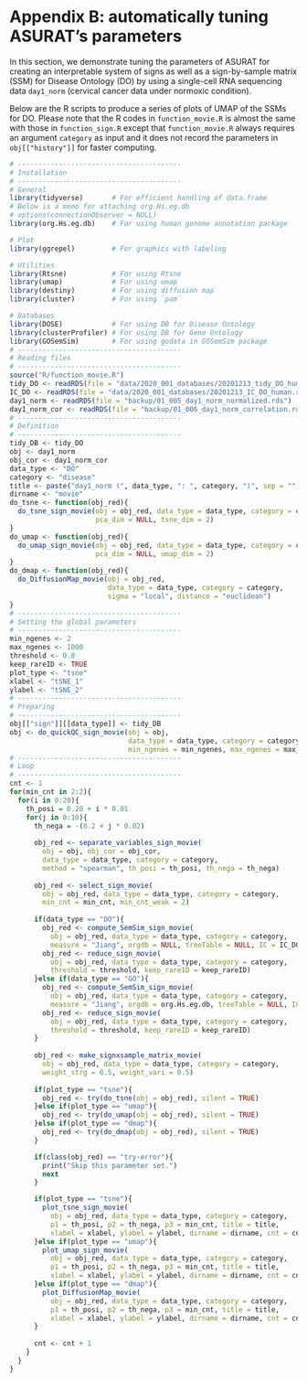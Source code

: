 # Appendix B: automatically tuning ASURAT’s parameters
In this section, we demonstrate tuning the parameters of ASURAT for creating
an interpretable system of signs as well as a sign-by-sample matrix (SSM) for
Disease Ontology (DO) by using a single-cell RNA sequencing data `day1_norm`
(cervical cancer data under normoxic condition).

Below are the R scripts to produce a series of plots of UMAP of the SSMs for DO.
Please note that the R codes in `function_movie.R` is almost the same with
those in `function_sign.R` except that `function_movie.R` always requires
an argument `category` as input and it does not record the parameters in
`obj[["history"]]` for faster computing.
```r
# ----------------------------------------
# Installation
# ----------------------------------------
# General
library(tidyverse)       # For efficient handling of data.frame
# Below is a memo for attaching org.Hs.eg.db
# options(connectionObserver = NULL)
library(org.Hs.eg.db)    # For using human genome annotation package

# Plot
library(ggrepel)         # For graphics with labeling

# Utilities
library(Rtsne)           # For using Rtsne
library(umap)            # For using umap
library(destiny)         # For using diffusion map
library(cluster)         # For using `pam`

# Databases
library(DOSE)            # For using DB for Disease Ontology
library(clusterProfiler) # For using DB for Gene Ontology
library(GOSemSim)        # For using godata in GOSemSim package
# ----------------------------------------
# Reading files
# ----------------------------------------
source("R/function_movie.R")
tidy_DO <- readRDS(file = "data/2020_001_databases/20201213_tidy_DO_human.rds")
IC_DO <- readRDS(file = "data/2020_001_databases/20201213_IC_DO_human.rds")
day1_norm <- readRDS(file = "backup/01_005_day1_norm_normalized.rds")
day1_norm_cor <- readRDS(file = "backup/01_006_day1_norm_correlation.rds")
# ----------------------------------------
# Definition
# ----------------------------------------
tidy_DB <- tidy_DO
obj <- day1_norm
obj_cor <- day1_norm_cor
data_type <- "DO"
category <- "disease"
title <- paste("day1_norm (", data_type, ": ", category, ")", sep = "")
dirname <- "movie"
do_tsne <- function(obj_red){
  do_tsne_sign_movie(obj = obj_red, data_type = data_type, category = category,
                     pca_dim = NULL, tsne_dim = 2)
}
do_umap <- function(obj_red){
  do_umap_sign_movie(obj = obj_red, data_type = data_type, category = category,
                     pca_dim = NULL, umap_dim = 2)
}
do_dmap <- function(obj_red){
  do_DiffusionMap_movie(obj = obj_red,
                        data_type = data_type, category = category,
                        sigma = "local", distance = "euclidean")
}
# ----------------------------------------
# Setting the global parameters
# ----------------------------------------
min_ngenes <- 2
max_ngenes <- 1000
threshold <- 0.8
keep_rareID <- TRUE
plot_type <- "tsne"
xlabel <- "tSNE_1"
ylabel <- "tSNE_2"
# ----------------------------------------
# Preparing
# ----------------------------------------
obj[["sign"]][[data_type]] <- tidy_DB
obj <- do_quickQC_sign_movie(obj = obj,
                             data_type = data_type, category = category,
                             min_ngenes = min_ngenes, max_ngenes = max_ngenes)
# ----------------------------------------
# Loop
# ----------------------------------------
cnt <- 1
for(min_cnt in 2:2){
  for(i in 0:20){
    th_posi = 0.20 + i * 0.01
    for(j in 0:10){
      th_nega = -(0.2 + j * 0.02)
      
      obj_red <- separate_variables_sign_movie(
        obj = obj, obj_cor = obj_cor,
        data_type = data_type, category = category,
        method = "spearman", th_posi = th_posi, th_nega = th_nega)
      
      obj_red <- select_sign_movie(
        obj = obj_red, data_type = data_type, category = category,
        min_cnt = min_cnt, min_cnt_weak = 2)
      
      if(data_type == "DO"){
        obj_red <- compute_SemSim_sign_movie(
          obj = obj_red, data_type = data_type, category = category,
          measure = "Jiang", orgdb = NULL, treeTable = NULL, IC = IC_DO)
        obj_red <- reduce_sign_movie(
          obj = obj_red, data_type = data_type, category = category,
          threshold = threshold, keep_rareID = keep_rareID)
      }else if(data_type == "GO"){
        obj_red <- compute_SemSim_sign_movie(
          obj = obj_red, data_type = data_type, category = category,
          measure = "Jiang", orgdb = org.Hs.eg.db, treeTable = NULL, IC = IC_GO)
        obj_red <- reduce_sign_movie(
          obj = obj_red, data_type = data_type, category = category,
          threshold = threshold, keep_rareID = keep_rareID)
      }
      
      obj_red <- make_signxsample_matrix_movie(
        obj = obj_red, data_type = data_type, category = category,
        weight_strg = 0.5, weight_vari = 0.5)
      
      if(plot_type == "tsne"){
        obj_red <- try(do_tsne(obj = obj_red), silent = TRUE)
      }else if(plot_type == "umap"){
        obj_red <- try(do_umap(obj = obj_red), silent = TRUE)
      }else if(plot_type == "dmap"){
        obj_red <- try(do_dmap(obj = obj_red), silent = TRUE)
      }

      if(class(obj_red) == "try-error"){
        print("Skip this parameter set.")
        next
      }

      if(plot_type == "tsne"){
        plot_tsne_sign_movie(
          obj = obj_red, data_type = data_type, category = category,
          p1 = th_posi, p2 = th_nega, p3 = min_cnt, title = title,
          xlabel = xlabel, ylabel = ylabel, dirname = dirname, cnt = cnt)
      }else if(plot_type == "umap"){
        plot_umap_sign_movie(
          obj = obj_red, data_type = data_type, category = category,
          p1 = th_posi, p2 = th_nega, p3 = min_cnt, title = title,
          xlabel = xlabel, ylabel = ylabel, dirname = dirname, cnt = cnt)
      }else if(plot_type == "dmap"){
        plot_DiffusionMap_movie(
          obj = obj_red, data_type = data_type, category = category,
          p1 = th_posi, p2 = th_nega, p3 = min_cnt, title = title,
          xlabel = xlabel, ylabel = ylabel, dirname = dirname, cnt = cnt)
      }
      
      cnt <- cnt + 1
    }
  }
}
```
